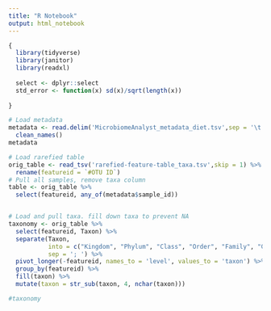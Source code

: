 ---
title: "R Notebook"
output: html_notebook
---

```{r}
{
  library(tidyverse)
  library(janitor)
  library(readxl)
  
  select <- dplyr::select
  std_error <- function(x) sd(x)/sqrt(length(x))
  
}

# Load metadata
metadata <- read.delim('MicrobiomeAnalyst_metadata_diet.tsv',sep = '\t') %>% 
  clean_names() 
metadata

# Load rarefied table
orig_table <- read_tsv('rarefied-feature-table_taxa.tsv',skip = 1) %>% 
  rename(featureid = `#OTU ID`)
# Pull all samples, remove taxa column
table <- orig_table %>% 
  select(featureid, any_of(metadata$sample_id))


# Load and pull taxa. fill down taxa to prevent NA
taxonomy <- orig_table %>% 
  select(featureid, Taxon) %>% 
  separate(Taxon, 
           into = c("Kingdom", "Phylum", "Class", "Order", "Family", "Genus","Species"), 
           sep = '; ') %>% 
  pivot_longer(-featureid, names_to = 'level', values_to = 'taxon') %>% 
  group_by(featureid) %>% 
  fill(taxon) %>% 
  mutate(taxon = str_sub(taxon, 4, nchar(taxon)))

#taxonomy
```



